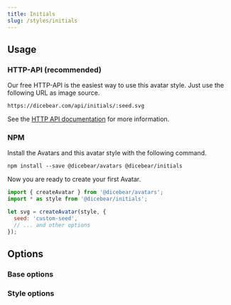 ```yaml
---
title: Initials
slug: /styles/initials
---
```



<Examples style={style} />

## Usage

### HTTP-API (recommended)

Our free HTTP-API is the easiest way to use this avatar style. Just use the following URL as image source.

    https://dicebear.com/api/initials/:seed.svg

See the [HTTP API documentation](/docs/http-api) for more information.

### NPM

Install the Avatars and this avatar style with the following command.

    npm install --save @dicebear/avatars @dicebear/initials

Now you are ready to create your first Avatar.

```js
import { createAvatar } from '@dicebear/avatars';
import * as style from '@dicebear/initials';

let svg = createAvatar(style, {
  seed: 'custom-seed',
  // ... and other options
});
```

## Options

### Base options

<Options schema={coreSchema} />

### Style options

<Options schema={style.schema} />
